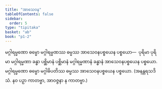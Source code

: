 ```yaml
---
title: "အာသေဝန"
tableOfContents: false
sidebar:
  order: 5
type: "tipitaka"
basket: "ab"
book: "p1-2"
---
```



<DynamicBreadcrumb />

<Division number="45" book="p1-2" e="ch" v="37" p="400">

<Paragraph number="2561" book="p1-2">
မဂ္ဂါရမ္မဏော ဓမ္မော မဂ္ဂါရမ္မဏဿ ဓမ္မဿ အာသေဝနပစ္စယေန ပစ္စယော—  ပုရိမာ ပုရိမာ မဂ္ဂါရမ္မဏာ ခန္ဓာ ပစ္ဆိမာနံ ပစ္ဆိမာနံ မဂ္ဂါရမ္မဏာနံ ခန္ဓာနံ အာသေဝနပစ္စယေန ပစ္စယော.
</Paragraph>

<Paragraph number="2562" book="p1-2">
မဂ္ဂါရမ္မဏော ဓမ္မော မဂ္ဂါဓိပတိဿ ဓမ္မဿ အာသေဝနပစ္စယေန ပစ္စယော. (အနန္တရသဒိသံ. နဝ ပဉှာ ကာတဗ္ဗာ, အာဝဇ္ဇနာ န ကာတဗ္ဗာ.)
</Paragraph>
</Division>
